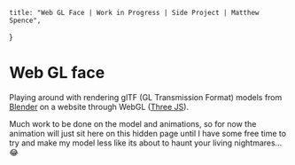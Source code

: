 
    title: "Web GL Face | Work in Progress | Side Project | Matthew Spence",
}

<XlContainer>

# Web GL face

Playing around with rendering glTF (GL Transmission Format) models from [Blender](https://www.blender.org/) on a website through WebGL ([Three JS](https://threejs.org/)).

Much work to be done on the model and animations, so for now the animation will just sit here on this hidden page until I have some free time to try and make my model less like its about to haunt your living nightmares... 😂


<Face/>

</XlContainer>
